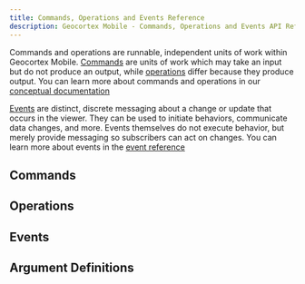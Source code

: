 ```yaml
---
title: Commands, Operations and Events Reference
description: Geocortex Mobile - Commands, Operations and Events API Reference
---
```



Commands and operations are runnable, independent units of work within Geocortex Mobile. [Commands](#commands) are units of work which may take an input but do not produce an output, while [operations](#operations) differ because they produce output. You can learn more about commands and operations in our [conceptual documentation](configuration-commands-operations.mdx)

[Events](#events) are distinct, discrete messaging about a change or update that occurs in the viewer. They can be used to initiate behaviors, communicate data changes, and more. Events themselves do not execute behavior, but merely provide messaging so subscribers can act on changes. You can learn more about events in the [event reference](sdk-events-reference.mdx)

## Commands

<ViewerMessaging product="mobile" type="command" />

## Operations

<ViewerMessaging product="mobile" type="operation" />

## Events

<ViewerMessaging product="mobile" type="event" />

## Argument Definitions

<ViewerMessaging product="mobile" type="argument" />
